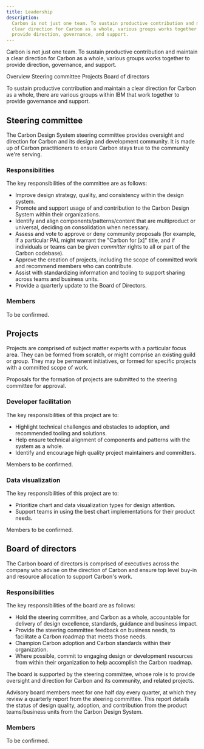 ```yaml
---
title: Leadership
description:
  Carbon is not just one team. To sustain productive contribution and maintain a
  clear direction for Carbon as a whole, various groups works together to
  provide direction, governance, and support.
---
```


<PageDescription>

Carbon is not just one team. To sustain productive contribution and maintain a
clear direction for Carbon as a whole, various groups works together to provide
direction, governance, and support.

</PageDescription>

<AnchorLinks>
  <AnchorLink>Overview</AnchorLink>
  <AnchorLink>Steering committee</AnchorLink>
  <AnchorLink>Projects</AnchorLink>
  <AnchorLink>Board of directors</AnchorLink>

</AnchorLinks>

To sustain productive contribution and maintain a clear direction for Carbon as
a whole, there are various groups within IBM that work together to provide
governance and support.

## Steering committee

The Carbon Design System steering committee provides oversight and direction for
Carbon and its design and development community. It is made up of Carbon
practitioners to ensure Carbon stays true to the community we're serving.

### Responsibilities

The key responsibilities of the committee are as follows:

- Improve design strategy, quality, and consistency within the design system.
- Promote and support usage of and contribution to the Carbon Design System
  within their organizations.
- Identify and align components/patterns/content that are multiproduct or
  universal, deciding on consolidation when necessary.
- Assess and vote to approve or deny community proposals (for example, if a
  particular PAL might warrant the "Carbon for [x]" title, and if individuals or
  teams can be given _committer_ rights to all or part of the Carbon codebase).
- Approve the creation of projects, including the scope of committed work and
  recommend members who can contribute.
- Assist with standardizing information and tooling to support sharing across
  teams and business units.
- Provide a quarterly update to the Board of Directors.

### Members

To be confirmed.

## Projects

Projects are comprised of subject matter experts with a particular focus area.
They can be formed from scratch, or might comprise an existing guild or group.
They may be permanent initiatives, or formed for specific projects with a
committed scope of work.

Proposals for the formation of projects are submitted to the steering committee
for approval.

### Developer facilitation

The key responsibilities of this project are to:

- Highlight technical challenges and obstacles to adoption, and recommended
  tooling and solutions.
- Help ensure technical alignment of components and patterns with the system as
  a whole.
- Identify and encourage high quality project maintainers and committers.

Members to be confirmed.

### Data visualization

The key responsibilities of this project are to:

- Prioritize chart and data visualization types for design attention.
- Support teams in using the best chart implementations for their product needs.

Members to be confirmed.

## Board of directors

The Carbon board of directors is comprised of executives across the company who
advise on the direction of Carbon and ensure top level buy-in and resource
allocation to support Carbon's work.

### Responsibilities

The key responsibilities of the board are as follows:

- Hold the steering committee, and Carbon as a whole, accountable for delivery
  of design excellence, standards, guidance and business impact.
- Provide the steering committee feedback on business needs, to facilitate a
  Carbon roadmap that meets those needs.
- Champion Carbon adoption and Carbon standards within their organization.
- Where possible, commit to engaging design or development resources from within
  their organization to help accomplish the Carbon roadmap.

The board is supported by the steering committee, whose role is to provide
oversight and direction for Carbon and its community, and related projects.

Advisory board members meet for one half day every quarter, at which they review
a quarterly report from the steering committee. This report details the status
of design quality, adoption, and contribution from the product teams/business
units from the Carbon Design System.

### Members

To be confirmed.

